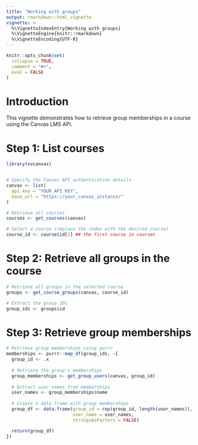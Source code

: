 ---
title: "Working with groups"
output: rmarkdown::html_vignette
vignette: >
  %\VignetteIndexEntry{Working with groups}
  %\VignetteEngine{knitr::rmarkdown}
  %\VignetteEncoding{UTF-8}
---

```{r, include = FALSE}
knitr::opts_chunk$set(
  collapse = TRUE,
  comment = "#>",
  eval = FALSE
)
```

# Introduction

This vignette demonstrates how to retrieve group memberships in a course using the Canvas LMS API.

# Step 1: List courses

```{r setup}
library(vvcanvas)


# Specify the Canvas API authentication details
canvas <- list(
  api_key = "YOUR_API_KEY",
  base_url = "https://your_canvas_instance/"
)

# Retrieve all courses
courses <- get_courses(canvas)

# Select a course (replace the index with the desired course)
course_id <- course$id[1] ## the first course in courses

```

# Step 2: Retrieve all groups in the course

```{r get_groups}
# Retrieve all groups in the selected course
groups <- get_course_groups(canvas, course_id)

# Extract the group IDs
group_ids <- groups$id

```


# Step 3: Retrieve group memberships 


```{r get_members}

# Retrieve group memberships using purrr
memberships <- purrr::map_df(group_ids, ~{
  group_id <- .x
  
  # Retrieve the group's memberships
  group_memberships <- get_group_users(canvas, group_id)
  
  # Extract user names from memberships
  user_names <- group_memberships$name
  
  # Create a data frame with group memberships
  group_df <- data.frame(group_id = rep(group_id, length(user_names)),
                         user_name = user_names,
                         stringsAsFactors = FALSE)

  return(group_df)
})


```
